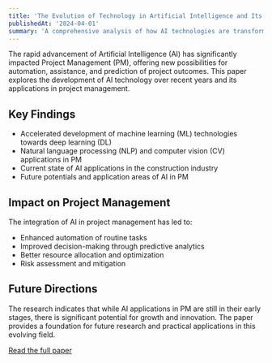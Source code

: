```yaml
---
title: 'The Evolution of Technology in Artificial Intelligence and Its Impact on Project Management'
publishedAt: '2024-04-01'
summary: 'A comprehensive analysis of how AI technologies are transforming project management, from machine learning to deep learning applications.'
---
```


The rapid advancement of Artificial Intelligence (AI) has significantly impacted Project Management (PM), offering new possibilities for automation, assistance, and prediction of project outcomes. This paper explores the development of AI technology over recent years and its applications in project management.

## Key Findings

- Accelerated development of machine learning (ML) technologies towards deep learning (DL)
- Natural language processing (NLP) and computer vision (CV) applications in PM
- Current state of AI applications in the construction industry
- Future potentials and application areas of AI in PM

## Impact on Project Management

The integration of AI in project management has led to:
- Enhanced automation of routine tasks
- Improved decision-making through predictive analytics
- Better resource allocation and optimization
- Risk assessment and mitigation

## Future Directions

The research indicates that while AI applications in PM are still in their early stages, there is significant potential for growth and innovation. The paper provides a foundation for future research and practical applications in this evolving field.

[Read the full paper](https://link.springer.com/chapter/10.1007/978-3-031-56322-5_19) 